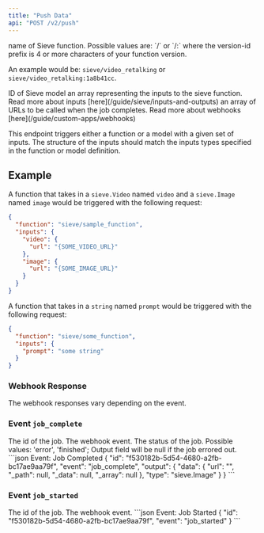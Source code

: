 ```yaml
---
title: "Push Data"
api: "POST /v2/push"
---
```


<ParamField body="function" type="string">
  name of Sieve function. Possible values are: `<organization-name>/<function-name>` or `<organization-name>/<function-name>:<version-id-prefix>` where the version-id prefix is 4 or more characters of your function version.

  An example would be: `sieve/video_retalking` or `sieve/video_retalking:1a8b41cc`.
</ParamField>

<ParamField body="id" type="string">
  ID of Sieve model
</ParamField>

<ParamField body="inputs" type="dict" required>
  an array representing the inputs to the sieve function. Read more about inputs [here](/guide/sieve/inputs-and-outputs)
</ParamField>


<ParamField body="webhook_urls" type="array">
  an array of URLs to be called when the job completes. Read more about webhooks [here](/guide/custom-apps/webhooks)
</ParamField>

This endpoint triggers either a function or a model with a given set of inputs. The structure of the inputs should match the inputs types specified in the function or model definition.

## Example
A function that takes in a `sieve.Video` named `video` and a `sieve.Image` named `image` would be triggered with the following request:
```json
{
  "function": "sieve/sample_function",
  "inputs": {
    "video": {
      "url": "{SOME_VIDEO_URL}"
    },
    "image": {
      "url": "{SOME_IMAGE_URL}"
    }
  }
}
```

A function that takes in a `string` named `prompt` would be triggered with the following request:
```json
{
  "function": "sieve/some_function",
  "inputs": {
    "prompt": "some string"
  }
}
```

### Webhook Response

The webhook responses vary depending on the event.

### Event `job_complete`

<ResponseField name="id" type="string">
    The id of the job.
</ResponseField>
<ResponseField name="event" type="string">
    The webhook event.
</ResponseField>
<ResponseField name="status" type="string">
The status of the job. Possible values: 'error', 'finished';
</ResponseField>
<ResponseField name="output" type="object">
Output field will be null if the job errored out.
<Expandable title="properties">
<Snippet file="output.mdx" />
</Expandable>
</ResponseField>

<ResponseExample>
```json Event: Job Completed
{
  "id": "f530182b-5d54-4680-a2fb-bc17ae9aa79f",
  "event": "job_complete", 
  "output": 
    {
      "data": {
        "url": "<image url>",
        "_path": null,
        "_data": null,
        "_array": null
      },
      "type": "sieve.Image"
    }
}
```
</ResponseExample>

### Event `job_started`

<ResponseField name="id" type="string">
    The id of the job.
</ResponseField>

<ResponseField name="event" type="string">
    The webhook event.
</ResponseField>

<ResponseExample> 
```json Event: Job Started
{
  "id": "f530182b-5d54-4680-a2fb-bc17ae9aa79f",
  "event": "job_started"
}
```
</ResponseExample>

